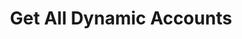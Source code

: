 ---
openapi: /openapi.json GET /virtual-accounts
title: Get All Dynamic Accounts
description: This retrieves and lists all the active dynamic accounts you created.
---